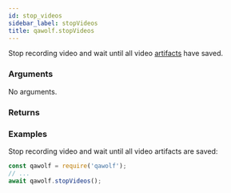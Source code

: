 ```yaml
---
id: stop_videos
sidebar_label: stopVideos
title: qawolf.stopVideos
---
```



<Syntax code="stopVideos()" />

Stop recording video and wait until all video [artifacts](../../run_tests_in_ci#debug) have saved.

### Arguments

No arguments.

### Returns

<Argument
  description="Resolves when video recording is stopped and video artifacts are saved."
  name=""
  type="Promise<void>"
/>

### Examples

Stop recording video and wait until all video artifacts are saved:

```js
const qawolf = require('qawolf');
// ...
await qawolf.stopVideos();
```
